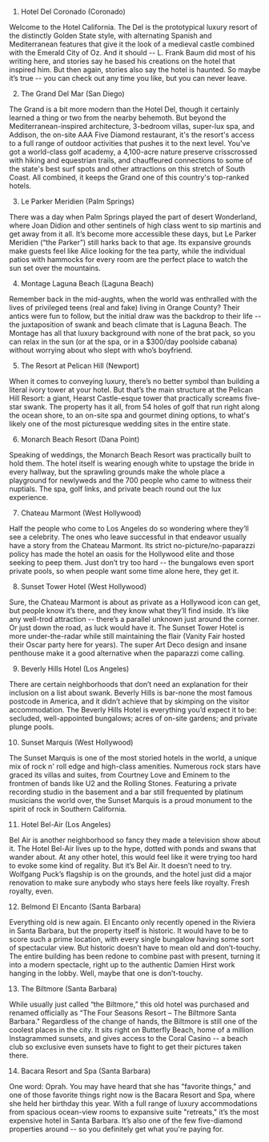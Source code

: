 1. Hotel Del Coronado (Coronado)

Welcome to the Hotel California. The Del is the prototypical luxury resort of the distinctly Golden State style, with alternating Spanish and Mediterranean features that give it the look of a medieval castle combined with the Emerald City of Oz. And it should -- L. Frank Baum did most of his writing here, and stories say he based his creations on the hotel that inspired him. But then again, stories also say the hotel is haunted. So maybe it’s true -- you can check out any time you like, but you can never leave.

2. The Grand Del Mar (San Diego)

The Grand is a bit more modern than the Hotel Del, though it certainly learned a thing or two from the nearby behemoth. But beyond the Mediterranean-inspired architecture, 3-bedroom villas, super-lux spa, and Addison, the on-site AAA Five Diamond restaurant, it's the resort's access to a full range of outdoor activities that pushes it to the next level. You've got a world-class golf academy, a 4,100-acre nature preserve crisscrossed with hiking and equestrian trails, and chauffeured connections to some of the state's best surf spots and other attractions on this stretch of South Coast. All combined, it keeps the Grand one of this country's top-ranked hotels.

3. Le Parker Meridien (Palm Springs)

There was a day when Palm Springs played the part of desert Wonderland, where Joan Didion and other sentinels of high class went to sip martinis and get away from it all. It’s become more accessible these days, but Le Parker Meridien (“the Parker”) still harks back to that age. Its expansive grounds make guests feel like Alice looking for the tea party, while the individual patios with hammocks for every room are the perfect place to watch the sun set over the mountains.  

4. Montage Laguna Beach (Laguna Beach)

Remember back in the mid-aughts, when the world was enthralled with the lives of privileged teens (real and fake) living in Orange County? Their antics were fun to follow, but the initial draw was the backdrop to their life -- the juxtaposition of swank and beach climate that is Laguna Beach. The Montage has all that luxury background with none of the brat pack, so you can relax in the sun (or at the spa, or in a $300/day poolside cabana) without worrying about who slept with who’s boyfriend.

5. The Resort at Pelican Hill (Newport)

When it comes to conveying luxury, there’s no better symbol than building a literal ivory tower at your hotel. But that’s the main structure at the Pelican Hill Resort: a giant, Hearst Castle-esque tower that practically screams five-star swank. The property has it all, from 54 holes of golf that run right along the ocean shore, to an on-site spa and gourmet dining options, to what's likely one of the most picturesque wedding sites in the entire state.

6. Monarch Beach Resort (Dana Point)

Speaking of weddings, the Monarch Beach Resort was practically built to hold them. The hotel itself is wearing enough white to upstage the bride in every hallway, but the sprawling grounds make the whole place a playground for newlyweds and the 700 people who came to witness their nuptials. The spa, golf links, and private beach round out the lux experience.

7. Chateau Marmont (West Hollywood)

Half the people who come to Los Angeles do so wondering where they’ll see a celebrity. The ones who leave successful in that endeavor usually have a story from the Chateau Marmont. Its strict no-picture/no-paparazzi policy has made the hotel an oasis for the Hollywood elite and those seeking to peep them. Just don’t try too hard -- the bungalows even sport private pools, so when people want some time alone here, they get it.

8. Sunset Tower Hotel (West Hollywood)

Sure, the Chateau Marmont is about as private as a Hollywood icon can get, but people know it’s there, and they know what they’ll find inside. It’s like any well-trod attraction -- there’s a parallel unknown just around the corner. Or just down the road, as luck would have it. The Sunset Tower Hotel is more under-the-radar while still maintaining the flair (Vanity Fair hosted their Oscar party here for years). The super Art Deco design and insane penthouse make it a good alternative when the paparazzi come calling.

9. Beverly Hills Hotel (Los Angeles)

There are certain neighborhoods that don’t need an explanation for their inclusion on a list about swank. Beverly Hills is bar-none the most famous postcode in America, and it didn’t achieve that by skimping on the visitor accommodation. The Beverly Hills Hotel is everything you’d expect it to be: secluded, well-appointed bungalows; acres of on-site gardens; and private plunge pools.

10. Sunset Marquis (West Hollywood)

The Sunset Marquis is one of the most storied hotels in the world, a unique mix of rock n' roll edge and high-class amenities. Numerous rock stars have graced its villas and suites, from Courtney Love and Eminem to the frontmen of bands like U2 and the Rolling Stones. Featuring a private recording studio in the basement and a bar still frequented by platinum musicians the world over, the Sunset Marquis is a proud monument to the spirit of rock in Southern California.

11. Hotel Bel-Air (Los Angeles)

Bel Air is another neighborhood so fancy they made a television show about it. The Hotel Bel-Air lives up to the hype, dotted with ponds and swans that wander about. At any other hotel, this would feel like it were trying too hard to evoke some kind of regality. But it’s Bel Air. It doesn’t need to try. Wolfgang Puck’s flagship is on the grounds, and the hotel just did a major renovation to make sure anybody who stays here feels like royalty. Fresh royalty, even.

12. Belmond El Encanto (Santa Barbara)

Everything old is new again. El Encanto only recently opened in the Riviera in Santa Barbara, but the property itself is historic. It would have to be to score such a prime location, with every single bungalow having some sort of spectacular view. But historic doesn’t have to mean old and don’t-touchy. The entire building has been redone to combine past with present, turning it into a modern spectacle, right up to the authentic Damien Hirst work hanging in the lobby. Well, maybe that one is don’t-touchy.

13. The Biltmore (Santa Barbara)

While usually just called “the Biltmore,” this old hotel was purchased and renamed officially as “The Four Seasons Resort – The Biltmore Santa Barbara." Regardless of the change of hands, the Biltmore is still one of the coolest places in the city. It sits right on Butterfly Beach, home of a million Instagrammed sunsets, and gives access to the Coral Casino -- a beach club so exclusive even sunsets have to fight to get their pictures taken there.

14. Bacara Resort and Spa (Santa Barbara)

One word: Oprah. You may have heard that she has "favorite things," and one of those favorite things right now is the Bacara Resort and Spa, where she held her birthday this year. With a full range of luxury accommodations from spacious ocean-view rooms to expansive suite "retreats," it’s the most expensive hotel in Santa Barbara. It’s also one of the few five-diamond properties around -- so you definitely get what you're paying for. 


